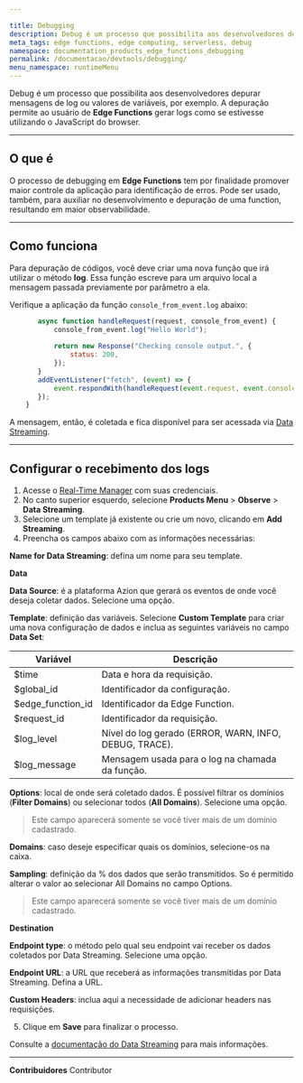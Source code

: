 ```yaml
---

title: Debugging
description: Debug é um processo que possibilita aos desenvolvedores depurar mensagens de log ou valores de variáveis.
meta_tags: edge functions, edge computing, serverless, debug
namespace: documentation_products_edge_functions_debugging
permalink: /documentacao/devtools/debugging/
menu_namespace: runtimeMenu
---
```


Debug é um processo que possibilita aos desenvolvedores depurar mensagens de log ou valores de variáveis, por exemplo. A depuração permite ao usuário de **Edge Functions** gerar logs como se estivesse utilizando o JavaScript do browser.

---

## O que é

O processo de debugging em **Edge Functions** tem por finalidade promover maior controle da aplicação para identificação de erros. Pode ser usado, também, para auxiliar no desenvolvimento e depuração de uma function, resultando em maior observabilidade.

---

## Como funciona

Para depuração de códigos, você deve criar uma nova função que irá utilizar o método **log**. Essa função escreve para um arquivo local a mensagem passada previamente por parâmetro a ela.

Verifique a aplicação da função `console_from_event.log` abaixo:

```js
       async function handleRequest(request, console_from_event) {
           console_from_event.log("Hello World");
    
           return new Response("Checking console output.", {
               status: 200,
           });
       }
       addEventListener("fetch", (event) => {
           event.respondWith(handleRequest(event.request, event.console));
       });
    }
```

A mensagem, então, é coletada e fica disponível para ser acessada via [Data Streaming](/pt-br/documentacao/produtos/data-streaming/).

---

## Configurar o recebimento dos logs

1. Acesse o [Real-Time Manager](https://manager.azion.com/) com suas credenciais.
2. No canto superior esquerdo, selecione **Products Menu** > **Observe** > **Data Streaming**.
3. Selecione um template já existente ou crie um novo, clicando em **Add Streaming**.
4. Preencha os campos abaixo com as informações necessárias:

**Name for Data Streaming**: defina um nome para seu template.

**Data**

**Data Source**: é a plataforma Azion que gerará os eventos de onde você deseja coletar dados. Selecione uma opção.

**Template**: definição das variáveis. Selecione **Custom Template** para criar uma nova configuração de dados e inclua as seguintes variáveis no campo **Data Set**:

| Variável | Descrição |
| --- | --- |
| $time | Data e hora da requisição. |
| $global_id | Identificador da configuração. |
| $edge_function_id | Identificador da Edge Function. |
| $request_id | Identificador da requisição. |
| $log_level | Nível do log gerado (ERROR, WARN, INFO, DEBUG, TRACE). |
| $log_message | Mensagem usada para o log na chamada da função. |

**Options**: local de onde será coletado dados. É possível filtrar os domínios (**Filter Domains**) ou selecionar todos (**All Domains**). Selecione uma opção.

> Este campo aparecerá somente se você tiver mais de um domínio cadastrado.

**Domains**: caso deseje especificar quais os domínios, selecione-os na caixa.

**Sampling**: definição da % dos dados que serão transmitidos. So é permitido alterar o valor ao selecionar All Domains no campo Options.

> Este campo aparecerá somente se você tiver mais de um domínio cadastrado.

**Destination**

**Endpoint type**: o método pelo qual seu endpoint vai receber os dados coletados por Data Streaming. Selecione uma opção.

**Endpoint URL**: a URL que receberá as informações transmitidas por Data Streaming. Defina a URL.

**Custom Headers**: inclua aqui a necessidade de adicionar headers nas requisições.

5. Clique em **Save** para finalizar o processo.

Consulte a [documentação do Data Streaming](/pt-br/documentacao/produtos/data-streaming/) para mais informações.





---


**Contribuidores** <ContributorList>Contributor</ContributorList>

